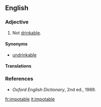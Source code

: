 ==English==

===Adjective===
{{en-adj|-}}

# {{rare}} Not [[drinkable]].

====Synonyms====
* [[undrinkable]]

====Translations====
{{trans-see|not drinkable|undrinkable}}

===References===
*''Oxford English Dictionary'', 2nd ed., 1989.

[[fr:impotable]]
[[it:impotable]]